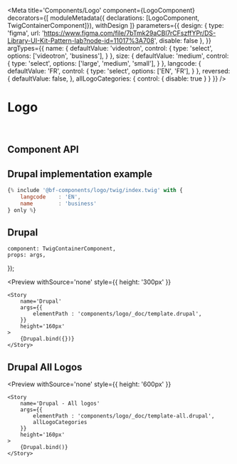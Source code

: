 


<Meta 
    title='Components/Logo' 
    component={LogoComponent}
    decorators={[
        moduleMetadata({ declarations: [LogoComponent, TwigContainerComponent]}),
        withDesign
    ]}
    parameters={{
        design: {
            type: 'figma',
            url: 'https://www.figma.com/file/7bTmk29aCBl7rCFszffYPr/DS-Library-UI-Kit-Pattern-lab?node-id=11017%3A708',
            disable: false
        },
    }}
    argTypes={{
        name: {
            defaultValue: 'videotron',
            control: { 
                type: 'select',
                options: ['videotron', 'business'],
            }
        },
        size: {
            defaultValue: 'medium',
            control: { 
                type: 'select',
                options: ['large', 'medium', 'small'],
            }
        },
        langcode: {
            defaultValue: 'FR',
            control: { 
                type: 'select',
                options: ['EN', 'FR'],
            }
        },
        reversed: {
            defaultValue: false,
        },
        allLogoCategories: {
            control: { disable: true }
        }
    }}
/>


# Logo

<br/>



## Component API

<Props of={LogoComponent} />




## Drupal implementation example

```jsx
{% include '@bf-components/logo/twig/index.twig' with {
    langcode    : 'EN',
    name        : 'business'
} only %}
```



## Drupal

    component: TwigContainerComponent,
    props: args,
});

<Preview
    withSource='none'
    style={{ height: '300px' }}
>
    <Story 
        name='Drupal'
        args={{ 
            elementPath : 'components/logo/_doc/template.drupal',
        }}
        height='160px'
    >
        {Drupal.bind({})}
    </Story>
</Preview>



## Drupal All Logos

<Preview
    withSource='none'
    style={{ height: '600px' }}
>
    <Story 
        name='Drupal - All logos'
        args={{ 
            elementPath : 'components/logo/_doc/template-all.drupal',
            allLogoCategories
        }}
        height='160px'
    >
        {Drupal.bind()}
    </Story>
</Preview>